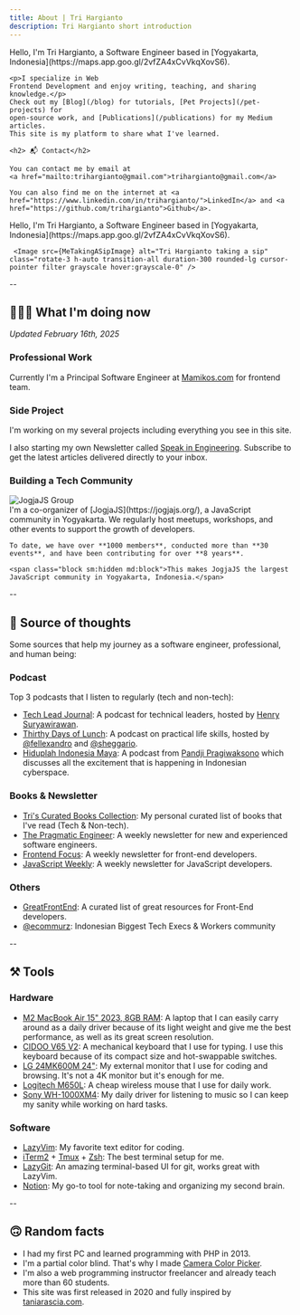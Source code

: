 ```yaml
---
title: About | Tri Hargianto
description: Tri Hargianto short introduction
---
```



<div class="flex flex-col-reverse md:flex-row md:gap-8">
  <div class="w-full md:w-2/3">
    <p class="hidden md:block">Hello, I'm Tri Hargianto, a Software Engineer based in [Yogyakarta,
    Indonesia](https://maps.app.goo.gl/2vfZA4xCvVkqXovS6).</p>

    <p>I specialize in Web
    Frontend Development and enjoy writing, teaching, and sharing knowledge.</p>
    Check out my [Blog](/blog) for tutorials, [Pet Projects](/pet-projects) for
    open-source work, and [Publications](/publications) for my Medium articles.
    This site is my platform to share what I've learned.

    <h2> 📬 Contact</h2>

    You can contact me by email at
    <a href="mailto:trihargianto@gmail.com">trihargianto@gmail.com</a>

    You can also find me on the internet at <a href="https://www.linkedin.com/in/trihargianto/">LinkedIn</a> and <a href="https://github.com/trihargianto">Github</a>.

  </div>

  <div class="w-full md:w-80">
    <p class="block md:hidden mb-10">Hello, I'm Tri Hargianto, a Software Engineer based in [Yogyakarta,
    Indonesia](https://maps.app.goo.gl/2vfZA4xCvVkqXovS6).</p>

     <Image src={MeTakingASipImage} alt="Tri Hargianto taking a sip" class="rotate-3 h-auto transition-all duration-300 rounded-lg cursor-pointer filter grayscale hover:grayscale-0" />

  </div>
</div>

--

## 👨🏻‍💻 What I'm doing now

_Updated February 16th, 2025_

### Professional Work

Currently I'm a Principal Software Engineer at [Mamikos.com](https://mamikos.com) for frontend
team.

### Side Project

I'm working on my several projects including everything you see in
this site.

I also starting my own Newsletter called [Speak in Engineering](https://speakengineering.substack.com/). Subscribe to get the latest articles delivered directly to your inbox.

### Building a Tech Community

<div class="flex flex-col lg:flex-row md:gap-8">
  <div class="w-full lg:w-1/3">
    <Image
      src={JogjajsGroupImage}
      alt="JogjaJS Group"
      class="w-full h-auto rounded-lg my-4!"
    />
  </div>
  <div class="w-full lg:w-2/3">
    I'm a co-organizer of [JogjaJS](https://jogjajs.org/), a JavaScript community in Yogyakarta. We regularly host meetups, workshops, and other events to support the growth of developers.

    To date, we have over **1000 members**, conducted more than **30 events**, and have been contributing for over **8 years**.

    <span class="block sm:hidden md:block">This makes JogjaJS the largest JavaScript community in Yogyakarta, Indonesia.</span>

  </div>
</div>

--

## 🧠 Source of thoughts

Some sources that help my journey as a software engineer, professional, and human being:

### Podcast

Top 3 podcasts that I listen to regularly (tech and non-tech):

- [Tech Lead Journal](https://techleadjournal.dev/): A podcast for technical leaders, hosted by [Henry Suryawirawan](https://www.linkedin.com/in/henry-suryawirawan/).
- [Thirthy Days of Lunch](https://www.thirtydaysoflunch.com/): A podcast on practical life skills, hosted by [@fellexandro](https://www.instagram.com/fellexandro) and [@sheggario](https://www.instagram.com/sheggario/).
- [Hiduplah Indonesia Maya](https://open.noice.id/catalog/ab88f196-a8a2-4ec0-9272-c7f82e68f935): A podcast from [Pandji Pragiwaksono](https://www.instagram.com/pandji.pragiwaksono/?hl=en) which discusses all the excitement that is happening in Indonesian cyberspace.

### Books & Newsletter

- [Tri's Curated Books Collection](https://www.libib.com/u/trihargianto): My personal curated list of books that I've read (Tech & Non-tech).
- [The Pragmatic Engineer](https://blog.pragmaticengineer.com/): A weekly newsletter for new and experienced software engineers.
- [Frontend Focus](https://frontendfoc.us/): A weekly newsletter for front-end developers.
- [JavaScript Weekly](https://javascriptweekly.com/): A weekly newsletter for JavaScript developers.

### Others

- [GreatFrontEnd](https://greatfrontend.com): A curated list of great resources for Front-End developers.
- [@ecommurz](https://www.instagram.com/ecommurz/): Indonesian Biggest Tech Execs & Workers community

--

## ⚒️ Tools

### Hardware

- [M2 MacBook Air 15" 2023, 8GB RAM](https://www.apple.com/id/macbook-air/): A laptop that I can easily carry around as a daily driver because of its light weight and give me the best performance, as well as its great screen resolution.
- [CIDOO V65 V2](https://epomaker.com/products/cidoo-v65): A mechanical keyboard that I use for typing. I use this keyboard because of its compact size and hot-swappable switches.
- [LG 24MK600M 24"](https://www.lg.com/hk_en/monitors/fhd-qhd/24mk600m/): My external monitor that I use for coding and browsing. It's not a 4K monitor but it's enough for me.
- [Logitech M650L](https://www.logitech.com/id-id/products/mice/m650-signature-wireless-mouse.html): A cheap wireless mouse that I use for daily work.
- [Sony WH-1000XM4](https://www.sony.com/id/electronics/headband-headphones/wh-1000xm4): My daily driver for listening to music so I can keep my sanity while working on hard tasks.

### Software

- [LazyVim](https://www.lazyvim.org/): My favorite text editor for coding.
- [iTerm2](https://iterm2.com/) + [Tmux](https://github.com/tmux/tmux/wiki) + [Zsh](https://ohmyz.sh/): The best terminal setup for me.
- [LazyGit](https://github.com/jesseduffield/lazygit): An amazing terminal-based UI for git, works great with LazyVim.
- [Notion](https://www.notion.so/): My go-to tool for note-taking and organizing my second brain.

--

## 🙃 Random facts

- I had my first PC and learned programming with PHP in 2013.
- I'm a partial color blind. That's why I made
  [Camera Color Picker](https://camera-color-picker.vercel.app/).
- I'm also a web programming instructor freelancer and already teach more than
  60 students.
- This site was first released in 2020 and fully inspired by
  [taniarascia.com](https://www.taniarascia.com/).
